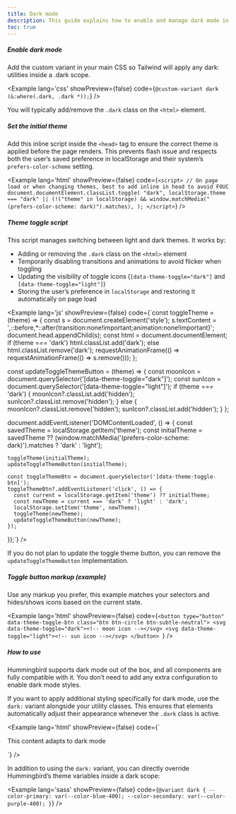 ```yaml
---
title: Dark mode
description: This guide explains how to enable and manage dark mode in a way consistent with Tailwind’s dark-mode documentation.
toc: true
---
```


##### Enable dark mode

Add the custom variant in your main CSS so Tailwind will apply any dark: utilities inside a .dark scope.

<Example lang='css' showPreview={false}
  code={`@custom-variant dark (&:where(.dark, .dark *));`}
/>

You will typically add/remove the `.dark` class on the `<html>` element.

##### Set the initial theme

Add this inline script inside the `<head>` tag to ensure the correct theme is applied before the page renders. This prevents flash issue and respects both the user’s saved preference in localStorage and their system’s `prefers-color-scheme` setting.

<Example lang='html' showPreview={false}
  code={`<script>
    // On page load or when changing themes, best to add inline in head to avoid FOUC
    document.documentElement.classList.toggle(
      "dark",
      localStorage.theme === "dark" ||
        (!("theme" in localStorage) && window.matchMedia("(prefers-color-scheme: dark)").matches),
    );
  </script>`}
/>

##### Theme toggle script

This script manages switching between light and dark themes. It works by:

- Adding or removing the `.dark` class on the `<html>` element
- Temporarily disabling transitions and animations to avoid flicker when toggling
- Updating the visibility of toggle icons (`[data-theme-toggle="dark"]` and `[data-theme-toggle="light"]`)
- Storing the user’s preference in `localStorage` and restoring it automatically on page load

<Example lang='js' showPreview={false} 
  code={`const toggleTheme = (theme) => {
    const s = document.createElement('style');
    s.textContent = '*,*::before,*::after{transition:none!important;animation:none!important}';
    document.head.appendChild(s);
    const html = document.documentElement;
    if (theme === 'dark') html.classList.add('dark');
    else html.classList.remove('dark');
    requestAnimationFrame(() => requestAnimationFrame(() => s.remove()));
  };

  const updateToggleThemeButton = (theme) => {
    const moonIcon = document.querySelector('[data-theme-toggle="dark"]');
    const sunIcon = document.querySelector('[data-theme-toggle="light"]');
    if (theme === 'dark') {
      moonIcon?.classList.add('hidden');
      sunIcon?.classList.remove('hidden');
    } else {
      moonIcon?.classList.remove('hidden');
      sunIcon?.classList.add('hidden');
    }
  };
  
  document.addEventListener('DOMContentLoaded', () => {
    const savedTheme = localStorage.getItem('theme');
    const initialTheme = savedTheme ?? (window.matchMedia('(prefers-color-scheme: dark)').matches ? 'dark' : 'light');
    
    toggleTheme(initialTheme);
    updateToggleThemeButton(initialTheme);
    
    const toggleThemeBtn = document.querySelector('[data-theme-toggle-btn]');
    toggleThemeBtn?.addEventListener('click', () => {
      const current = localStorage.getItem('theme') ?? initialTheme;
      const newTheme = current === 'dark' ? 'light' : 'dark';
      localStorage.setItem('theme', newTheme);
      toggleTheme(newTheme);
      updateToggleThemeButton(newTheme);
    });
  });`}
/>

If you do not plan to update the toggle theme button, you can remove the `updateToggleThemeButton` implementation.

##### Toggle button markup (example)

Use any markup you prefer, this example matches your selectors and hides/shows icons based on the current state.

<Example lang='html' showPreview={false}
  code={`<button type="button" data-theme-toggle-btn class="btn btn-circle btn-subtle-neutral">
    <svg data-theme-toggle="dark"><!-- moon icon --></svg>
    <svg data-theme-toggle="light"><!-- sun icon --></svg>
  </button>
`}
/>

##### How to use

Hummingbird supports dark mode out of the box, and all components are fully compatible with it. You don’t need to add any extra configuration to enable dark mode styles.

If you want to apply additional styling specifically for dark mode, use the `dark:` variant alongside your utility classes. This ensures that elements automatically adjust their appearance whenever the `.dark` class is active.

<Example lang='html' showPreview={false}
  code={`<div class="bg-subtle text-primary dark:text-secondary">
    This content adapts to dark mode
  </div>`}
/>

In addition to using the `dark:` variant, you can directly override Hummingbird’s theme variables inside a dark scope:

<Example lang='sass' showPreview={false}
  code={`@variant dark {
    --color-primary: var(--color-blue-400);
    --color-secondary: var(--color-purple-400);
  }`}
/>